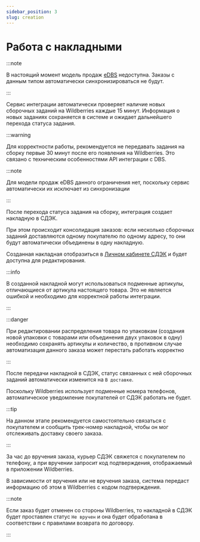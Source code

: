 ```yaml
---
sidebar_position: 3
slug: creation
---
```


# Работа с накладными

:::note

В настоящий момент модель продаж [eDBS](https://seller.wildberries.ru/instructions/ru/ru/material/A-107) недоступна.
Заказы с данным типом автоматически синхронизироваться не будут.

:::

Сервис интеграции автоматически проверяет наличие новых сборочных заданий на Wildberries каждые 15 минут. Информация
о новых заданиях сохраняется в системе и ожидает дальнейшего перехода статуса задания.

:::warning

Для корректности работы, рекомендуется не передавать задания на сборку первые 30 минут после его появления на
Wildberries.
Это связано с техническим особенностями API интеграции с DBS.

:::note

Для модели продаж eDBS данного ограничения нет, поскольку сервис автоматически их исключает из синхронизации

:::

После перехода статуса задания на сборку, интеграция создает накладную в СДЭК.

При этом происходит консолидация заказов: если несколько сборочных заданий доставляются одному покупателю по одному
адресу, то они будут автоматически объединены в одну накладную.

Созданная накладная отобразиться в [Личном кабинете СДЭК](https://lk.cdek.ru) и будет доступна для редактирования.

:::info

В созданной накладной могут использоваться подменные артикулы, отличающиеся от артикула настоящего товара. Это не
является ошибкой и необходимо для корректной работы интеграции.

:::

:::danger

При редактировании распределения товара по упаковкам (создания новой упаковки с товарами или объединения двух
упаковок в одну) необходимо сохранять артикулы и количество, в противном случае автоматизация данного заказа
может перестать работать корректно

:::

После передачи накладной в СДЭК, статус связанных с ней сборочных заданий автоматически изменится на `В доставке`.

Поскольку Wildberries использует подменные номера телефонов, автоматическое уведомление покупателей от СДЭК
работать не будет.

:::tip

На данном этапе рекомендуется самостоятельно связаться с покупателем и сообщить трек-номер накладной, чтобы он мог
отслеживать доставку своего заказа.

:::

За час до вручения заказа, курьер СДЭК свяжется с покупателем по телефону, а при вручении запросит код подтверждения,
отображаемый в приложении Wildberries.

В зависимости от вручения или не вручения заказа, система передаст информацию об этом в Wildberries с кодом
подтверждения.

:::note

Если заказ будет отменен со стороны Wildberries, то накладной в СДЭК будет проставлен статус `Не вручен` и она будет
обработана в соответствии с правилами возврата по договору.

:::
